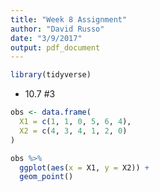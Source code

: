```yaml
---
title: "Week 8 Assignment"
author: "David Russo"
date: "3/9/2017"
output: pdf_document
---
```


```r
library(tidyverse)
```

* 10.7 #3
```r
obs <- data.frame(
  X1 = c(1, 1, 0, 5, 6, 4),
  X2 = c(4, 3, 4, 1, 2, 0)
)

obs %>%
  ggplot(aes(x = X1, y = X2)) +
  geom_point()

```

